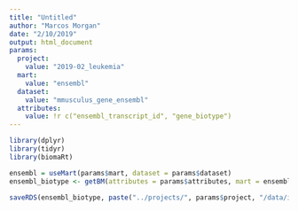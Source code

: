 ```yaml
---
title: "Untitled"
author: "Marcos Morgan"
date: "2/10/2019"
output: html_document
params:
  project:
    value: "2019-02_leukemia"
  mart:
    value: "ensembl"
  dataset:
    value: "mmusculus_gene_ensembl"
  attributes:
    value: !r c("ensembl_transcript_id", "gene_biotype")
---
```


<!-- Load libraries -->
```r
library(dplyr)
library(tidyr)
library(biomaRt)
```

```r
ensembl = useMart(params$mart, dataset = params$dataset)
ensembl_biotype <- getBM(attributes = params$attributes, mart = ensembl)
```

```r
saveRDS(ensembl_biotype, paste("../projects/", params$project, "/data/id_biotype.rds", sep=""))
```

```r

```

